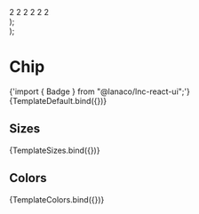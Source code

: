 
<Meta title="Data display/Badge" component={Badge} />


  <div style={{ display: "flex", justifyContent: "space-evenly" }}>
    <Badge {...args} color="primary">2</Badge>
    <Badge {...args} color="secondary">2</Badge>
    <Badge {...args} color="success">2</Badge>
    <Badge {...args} color="warning">2</Badge>
    <Badge {...args} color="danger">2</Badge>
    <Badge {...args} color="information">2</Badge>
  </div>
);

  <div style={{ display: "flex", gap: "7px" }}>
    <Badge {...args} size="small"><Icon icon={"bell"}/></Badge>
    <Badge {...args} size="medium"><Icon icon={"bell"}/></Badge>
    <Badge {...args} size="large"><Icon icon={"bell"}/></Badge>
  </div>
);

# Chip

<SyntaxHighlighter language="javascript" style={nord}>
 {'import { Badge } from "@lanaco/lnc-react-ui";'}
</SyntaxHighlighter>

<Canvas>
  <Story name="Default" args={{ }}>
    {TemplateDefault.bind({})}
  </Story>
</Canvas>

<ArgsTable story="Default" />

## Sizes

<Canvas>
  <Story name="Sizes" args={{ }}>
    {TemplateSizes.bind({})}
  </Story>
</Canvas>

## Colors

<Canvas>
  <Story name="Colors" args={{ }}>
    {TemplateColors.bind({})}
  </Story>
</Canvas>

